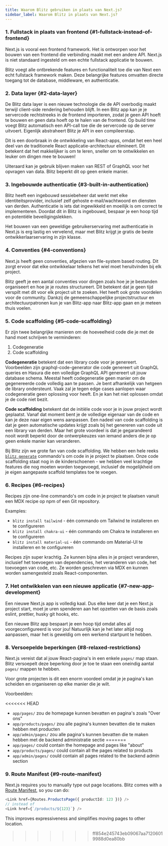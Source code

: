 ```yaml
---
title: Waarom Blitz gebruiken in plaats van Next.js?
sidebar_label: Waarom Blitz in plaats van Next.js?
---
```


### 1. Fullstack in plaats van frontend {#1-fullstack-instead-of-frontend}

Next.js is vooral een frontend framework. Het is ontworpen voor het bouwen
van een frontend die verbinding maakt met een andere API. Next.js is niet
standaard ingesteld om een echte fullstack applicatie te bouwen.

Blitz voegt alle ontbrekende features en functionaliteit toe die van Next
een echt fullstack framework maken. Deze belangrijke features omvatten
directe toegang tot de database, middleware, en authenticatie.

### 2. Data layer {#2-data-layer}

De Blitz data layer is een nieuwe technologie die de API overbodig maakt
terwijl client-side rendering behouden blijft. In een Blitz app kan je je
servercode rechtstreeks in de frontend importeren, zodat je geen API hoeft
te bouwen en geen data hoeft op te halen van de frontend. Op build time
voegt Blitz automatisch een API-call toe die de servercode op de server
uitvoert. Eigenlijk abstraheert Blitz je API in een compileerstap.

Dit is een doorbraak in de ontwikkeling van React-apps, omdat het een heel
deel van de traditionele React applicatie-architectuur elimineert. Dit
betekent dat het makkelijker is om te leren, sneller om te ontwikkelen en
leuker om dingen mee te bouwen!

Uiteraard kan je gebruik blijven maken van REST of GraphQL voor het
opvragen van data. Blitz beperkt dit op geen enkele manier.

### 3. Ingebouwde authenticatie {#3-built-in-authentication}

Blitz heeft een ingebouwd sessiebeheer dat werkt met elke
identiteitsprovider, inclusief zelf gehoste e-mail/wachtwoord en diensten
van derden. Authenticatie is iets dat ingewikkeld en moeilijk is om
correct te implementeren. Doordat dit in Blitz is ingebouwd, bespaar je
een hoop tijd en potentiële beveiligingslekken.

Het bouwen van een geweldige gebruikerservaring met authenticatie in
Next.js is erg lastig en vervelend, maar met Blitz krijgt je gratis de
beste ontwikkerlaarservaring in zijn klasse.

### 4. Conventies {#4-conventions}

Next.js heeft geen conventies, afgezien van file-system based routing. Dit
zorgt ervoor dat elke ontwikkelaar telkens het wiel moet heruitvinden bij
elk project.

Blitz geeft je een aantal conventies voor dingen zoals hoe je je bestanden
organiseert en hoe je je routes structureert. Dit betekent dat je geen
tijd verspilt met dit voor elk project uit te zoeken. Het heeft ook grote
voordelen voor de community. Dankzij de gemeenschappelijke
projectstructuur en architectuurpatronen kun je van Blitz-app naar
Blitz-app gaan en je meteen thuis voelen.

### 5. Code scaffolding {#5-code-scaffolding}

Er zijn twee belangrijke manieren om de hoeveelheid code die je met de
hand moet schrijven te verminderen:

1. Codegeneratie
2. Code scaffolding

**Codegeneratie** betekent dat een library code voor je genereert.
Voorbeelden zijn graphql-code-generator die code genereert uit GraphQL
queries en Hasura die een volledige GraphQL API genereert uit jouw
database schema. Meestal heeft codegeneratie geen manier om de
gegenereerde code volledig aan te passen. Je bent afhankelijk van hetgeen
de library ondersteunt. Vaak zal je tegen edge cases aanlopen waar
codegeneratie geen oplossing voor heeft. En je kan het niet oplossen omdat
je de code niet bezit.

**Code scaffolding** betekent dat de initiële code voor je in jouw project
wordt geplaatst. Vanaf dat moment bent je de volledige eigenaar van de
code en kan je deze naar eigen wens aanpassen. Een nadeel van code
scaffolding is dat je geen automatische updates krijgt zoals bij het
genereren van code uit een library van derden. Maar het grote voordeel is
dat je gegarandeerd nooit wordt beperkt door de ontwerpkeuzes van iemand
anders die je op geen enkele manier kan veranderen.

Bij Blitz zijn we grote fan van code scaffolding. We hebben een hele reeks
[`blitz generate`](./cli-generate) commando's om code in je project te
plaatsen. Onze code scaffolding staat nog in de kinderschoenen - we hebben
veel krachtige features die nog moeten worden toegevoegd, inclusief de
mogelijkheid om je eigen aangepaste scaffold templates toe te voegen.

### 6. Recipes {#6-recipes}

Recipes zijn one-line commando's om code in je project te plaatsen vanuit
een MDX recipe op npm of een Git repository.

Examples:

- `blitz install tailwind` - één commando om Tailwind te installeren en te
  configureren
- `blitz install chakra-ui` - één commando om Chakra te installeren en te
  configureren
- `blitz install material-ui` - één commando om Material-UI te installeren
  en te configureren

Recipes zijn super krachtig. Ze kunnen bijna alles in je project
veranderen, inclusief het toevoegen van dependencies, het veranderen van
code, het toevoegen van code, etc. Ze worden geschreven via MDX en kunnen
worden samengesteld zoals React-componenten.

### 7. Het ontwikkelen van een nieuwe applicatie {#7-new-app-development}

Een nieuwe Next.js app is volledig kaal. Dus elke keer dat je een Next.js
project start, moet je uren spenderen aan het opzetten van de basis zoals
eslint, prettier, husky git hooks, etc.

Een nieuwe Blitz app bespaart je een hoop tijd omdat alles al
voorgeconfigureerd is voor jou! Natuurlijk kan je het later altijd nog
aanpassen, maar het is geweldig om een werkend startpunt te hebben.

### 8. Versoepelde beperkingen {#8-relaxed-restrictions}

Next.js vereist dat al jouw React-pagina's in een enkele `pages/` map
staan. Blitz versoepelt deze beperking door je toe te staan een oneindig
aantal `pages/` mappen te hebben.

Voor grote projecten is dit een enorm voordeel omdat je je pagina's kan
scheiden en organiseren op elke manier die je wilt.

Voorbeelden:

<<<<<<< HEAD
- `app/pages/` zou de homepage kunnen bevatten en pagina's zoals "Over
  ons"
- `app/products/pages/` zou alle pagina's kunnen bevatten die te maken
  hebben met producten
- `app/admin/pages/` zou alle pagina's kunnen bevatten die te maken hebben
  met de backend administratie sectie
=======
- `app/pages/` could contain the homepage and pages like "about"
- `app/products/pages/` could contain all the pages related to products
- `app/admin/pages/` could contain all pages related to the backend admin
  section

### 9. Route Manifest {#9-route-manifest}

Next.js requires you to manually type out page locations. Blitz comes with
a [Route Manifest](./route-manifest), so you can do:

```ts
<Link href={Routes.ProductsPage({ productId: 123 })} />
// instead of
<Link href={`/products/${123}`} />
```

This improves expressiveness and simplifies moving pages to other
location.
>>>>>>> ff854e245743eb09067aa71206019988d0ea80bb
